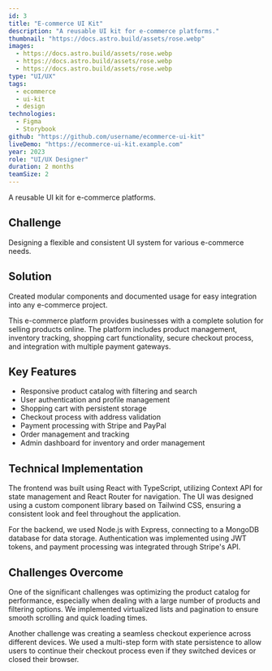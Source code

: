 ```yaml
---
id: 3
title: "E-commerce UI Kit"
description: "A reusable UI kit for e-commerce platforms."
thumbnail: "https://docs.astro.build/assets/rose.webp"
images:
  - https://docs.astro.build/assets/rose.webp
  - https://docs.astro.build/assets/rose.webp
  - https://docs.astro.build/assets/rose.webp
type: "UI/UX"
tags:
  - ecommerce
  - ui-kit
  - design
technologies:
  - Figma
  - Storybook
github: "https://github.com/username/ecommerce-ui-kit"
liveDemo: "https://ecommerce-ui-kit.example.com"
year: 2023
role: "UI/UX Designer"
duration: 2 months
teamSize: 2
---
```



<Lead>A reusable UI kit for e-commerce platforms.</Lead>

## Challenge

Designing a flexible and consistent UI system for various e-commerce needs.

## Solution

Created modular components and documented usage for easy integration into any e-commerce project.

This e-commerce platform provides businesses with a complete solution for selling products online. The platform includes product management, inventory tracking, shopping cart functionality, secure checkout process, and integration with multiple payment gateways.

## Key Features

- Responsive product catalog with filtering and search
- User authentication and profile management
- Shopping cart with persistent storage
- Checkout process with address validation
- Payment processing with Stripe and PayPal
- Order management and tracking
- Admin dashboard for inventory and order management

## Technical Implementation

The frontend was built using React with TypeScript, utilizing Context API for state management and React Router for navigation. The UI was designed using a custom component library based on Tailwind CSS, ensuring a consistent look and feel throughout the application.

For the backend, we used Node.js with Express, connecting to a MongoDB database for data storage. Authentication was implemented using JWT tokens, and payment processing was integrated through Stripe's API.

## Challenges Overcome

One of the significant challenges was optimizing the product catalog for performance, especially when dealing with a large number of products and filtering options. We implemented virtualized lists and pagination to ensure smooth scrolling and quick loading times.

Another challenge was creating a seamless checkout experience across different devices. We used a multi-step form with state persistence to allow users to continue their checkout process even if they switched devices or closed their browser.
